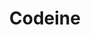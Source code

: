 ---
title: Codeine
aka:
  - 3-methylmorphine
duration_chart_title: Oral Duration of Codeine
duration_chart:
  total: 3–6 hours
  onset: 37m
  coming_up: 90m
  plateau: 4h
  coming_down: 3h
positive_effects: euphoria, relaxation, analgesia
image_location: /src/assets/Images/Codeine/Codeine (structural formula).png
neutral_effects: disinhibition
negative_effects: nausea, itching, constipation, respiratory depression
dosage_table:
  title: Oral Dosage of Codeine
  threshold: 30 mg
  light: 50–100 mg
  common: 100–150 mg
  strong: 150–200 mg
  heavy: 200+ mg
--- 